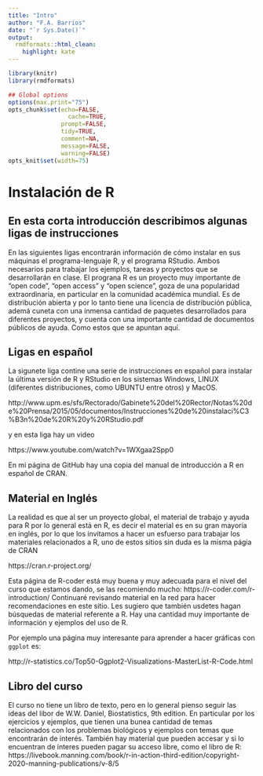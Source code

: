 ```yaml
---
title: "Intro"
author: "F.A. Barrios"
date: "`r Sys.Date()`"
output:
  rmdformats::html_clean:
    highlight: kate
---
```



```r
library(knitr)
library(rmdformats)

## Global options
options(max.print="75")
opts_chunk$set(echo=FALSE,
	             cache=TRUE,
               prompt=FALSE,
               tidy=TRUE,
               comment=NA,
               message=FALSE,
               warning=FALSE)
opts_knit$set(width=75)
```

# Instalación de R  
## En esta corta introducción describimos algunas ligas de instrucciones  

En las siguientes ligas encontrarán información de cómo instalar en sus máquinas el programa-lenguaje R, y el 
programa RStudio.  Ambos necesarios para trabajar los ejemplos, tareas y proyectos que se desarrollarán en clase.
El prograna R es un proyecto muy importante de "open code", "open access" y "open science", goza de una popularidad
extraordinaria, en particular en la comunidad académica mundial. Es de distribución abierta y por lo tanto tiene una
licencia de distribución pública, ademá cuneta con una inmensa cantidad de paquetes desarrollados para diferentes
proyectos, y cuenta con una importante cantidad de documentos públicos de ayuda. Como estos que se apuntan aquí.  

## Ligas en español  
La sigunete liga contine una serie de instrucciones en español para instalar la última versión de R y RStudio en
los sistemas Windows, LINUX (diferentes distribuciones, como UBUNTU entre otros) y MacOS.  

http://www.upm.es/sfs/Rectorado/Gabinete%20del%20Rector/Notas%20de%20Prensa/2015/05/documentos/Instrucciones%20de%20instalaci%C3%B3n%20de%20R%20y%20RStudio.pdf  

y en esta liga hay un video 

https://www.youtube.com/watch?v=1WXgaa2Spp0

En mi página de GitHub hay una copia del manual de introducción a R en español de CRAN.  

## Material en Inglés  

La realidad es que al ser un proyecto global, el material de trabajo y ayuda para R por lo general está en R, es decir el
material es en su gran mayoría en inglés, por lo que los invitamos a hacer un esfuerso para trabajar los materiales
relacionados a R, uno de estos sitios sin duda es la mísma págia de CRAN  

https://cran.r-project.org/  

Esta página de R-coder está muy buena y muy adecuada para el nivel del curso que estamos dando, se las recomiendo mucho: https://r-coder.com/r-introduction/ Continuaré revisando material en la red para hacer recomendaciones en este sitio. Les sugiero que también usdetes hagan búsquedas de material referente a R.  Hay una cantidad muy importante de información y ejemplos del uso de R.  

Por ejemplo una página muy interesante para aprender a hacer gráficas con `ggplot` es:   

http://r-statistics.co/Top50-Ggplot2-Visualizations-MasterList-R-Code.html  

## Libro del curso  

El curso no tiene un libro de texto, pero en lo general pienso seguir las ideas del libor de W.W. Daniel, Biostatistics, 9th edition. En particular por los ejercicios y ejemplos, que tienen una bunea cantidad de temas relacionados con los problemas biológicos y ejemplos con temas que encontrarán de interés.  También hay material que pueden accesar y si lo encuentran de interes pueden pagar su acceso libre, como el libro de R: https://livebook.manning.com/book/r-in-action-third-edition/copyright-2020-manning-publications/v-8/5  

